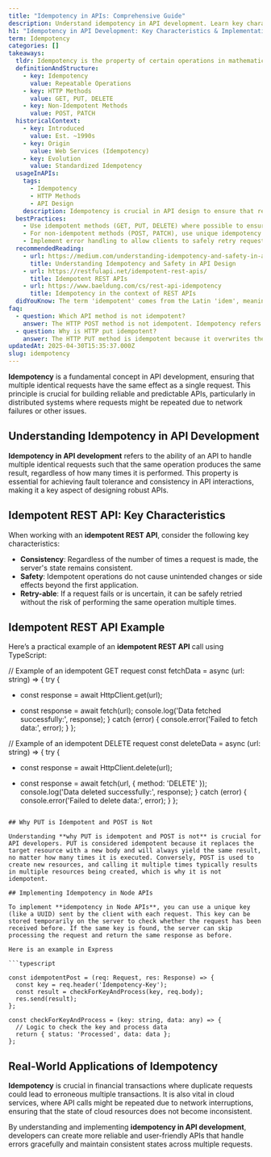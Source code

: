 ```yaml
---
title: "Idempotency in APIs: Comprehensive Guide"
description: Understand idempotency in API development. Learn key characteristics, real-world applications, and why PUT is idempotent while POST is not. Dive in now.
h1: "Idempotency in API Development: Key Characteristics & Implementation"
term: Idempotency
categories: []
takeaways:
  tldr: Idempotency is the property of certain operations in mathematics and computer science, that can be applied multiple times without changing the result beyond the initial application.
  definitionAndStructure:
    - key: Idempotency
      value: Repeatable Operations
    - key: HTTP Methods
      value: GET, PUT, DELETE
    - key: Non-Idempotent Methods
      value: POST, PATCH
  historicalContext:
    - key: Introduced
      value: Est. ~1990s
    - key: Origin
      value: Web Services (Idempotency)
    - key: Evolution
      value: Standardized Idempotency
  usageInAPIs:
    tags:
      - Idempotency
      - HTTP Methods
      - API Design
    description: Idempotency is crucial in API design to ensure that repeated requests do not lead to unintended side effects. It is particularly important for operations like PUT and DELETE. Non-idempotent methods like POST can be made idempotent using unique idempotency keys.
  bestPractices:
    - Use idempotent methods (GET, PUT, DELETE) where possible to ensure repeatable operations.
    - For non-idempotent methods (POST, PATCH), use unique idempotency keys to prevent duplicate operations.
    - Implement error handling to allow clients to safely retry requests without the risk of duplicating actions.
  recommendedReading:
    - url: https://medium.com/understanding-idempotency-and-safety-in-api-design
      title: Understanding Idempotency and Safety in API Design
    - url: https://restfulapi.net/idempotent-rest-apis/
      title: Idempotent REST APIs
    - url: https://www.baeldung.com/cs/rest-api-idempotency
      title: Idempotency in the context of REST APIs
  didYouKnow: The term 'idempotent' comes from the Latin 'idem', meaning 'the same', and 'potent', meaning 'powerful'. In the context of APIs, it refers to the power of an operation to produce the same result, no matter how many times it's repeated.
faq:
  - question: Which API method is not idempotent?
    answer: The HTTP POST method is not idempotent. Idempotency refers to the property of certain operations in mathematics and computer science, where they can be applied multiple times without changing the result beyond the initial application. In the context of APIs, if a method is idempotent, it means that no matter how many times it's called, the server state remains the same. However, with the POST method, each call can result in a different server state. For instance, if you use POST to create a new resource on the server, each call will create a new resource, hence changing the server state.
  - question: Why is HTTP put idempotent?
    answer: The HTTP PUT method is idempotent because it overwrites the current state of the resource on the server with the state defined in the request. This means that no matter how many times you call the PUT method with the same request, the server state will remain the same after the first call. For example, if you use PUT to update a resource's data on the server, calling it once will update the data, and calling it again with the same data will not change anything. This lack of side effects is what makes the PUT method idempotent.
updatedAt: 2025-04-30T15:35:37.000Z
slug: idempotency
---
```


**Idempotency** is a fundamental concept in API development, ensuring that multiple identical requests have the same effect as a single request. This principle is crucial for building reliable and predictable APIs, particularly in distributed systems where requests might be repeated due to network failures or other issues.

## Understanding Idempotency in API Development

**Idempotency in API development** refers to the ability of an API to handle multiple identical requests such that the same operation produces the same result, regardless of how many times it is performed. This property is essential for achieving fault tolerance and consistency in API interactions, making it a key aspect of designing robust APIs.

## Idempotent REST API: Key Characteristics

When working with an **idempotent REST API**, consider the following key characteristics:

- **Consistency**: Regardless of the number of times a request is made, the server's state remains consistent.
- **Safety**: Idempotent operations do not cause unintended changes or side effects beyond the first application.
- **Retry-able**: If a request fails or is uncertain, it can be safely retried without the risk of performing the same operation multiple times.

## Idempotent REST API Example

Here’s a practical example of an **idempotent REST API** call using TypeScript:


// Example of an idempotent GET request
const fetchData = async (url: string) => {
  try {
-    const response = await HttpClient.get(url);
+    const response = await fetch(url);
    console.log('Data fetched successfully:', response);
  } catch (error) {
    console.error('Failed to fetch data:', error);
  }
};

// Example of an idempotent DELETE request
const deleteData = async (url: string) => {
  try {
-    const response = await HttpClient.delete(url);
+    const response = await fetch(url, { method: 'DELETE' });
    console.log('Data deleted successfully:', response);
  } catch (error) {
    console.error('Failed to delete data:', error);
  }
};
```

## Why PUT is Idempotent and POST is Not

Understanding **why PUT is idempotent and POST is not** is crucial for API developers. PUT is considered idempotent because it replaces the target resource with a new body and will always yield the same result, no matter how many times it is executed. Conversely, POST is used to create new resources, and calling it multiple times typically results in multiple resources being created, which is why it is not idempotent.

## Implementing Idempotency in Node APIs

To implement **idempotency in Node APIs**, you can use a unique key (like a UUID) sent by the client with each request. This key can be stored temporarily on the server to check whether the request has been received before. If the same key is found, the server can skip processing the request and return the same response as before.

Here is an example in Express

```typescript

const idempotentPost = (req: Request, res: Response) => {
  const key = req.header('Idempotency-Key');
  const result = checkForKeyAndProcess(key, req.body);
  res.send(result);
};

const checkForKeyAndProcess = (key: string, data: any) => {
  // Logic to check the key and process data
  return { status: 'Processed', data: data };
};
```

## Real-World Applications of Idempotency

**Idempotency** is crucial in financial transactions where duplicate requests could lead to erroneous multiple transactions. It is also vital in cloud services, where API calls might be repeated due to network interruptions, ensuring that the state of cloud resources does not become inconsistent.

By understanding and implementing **idempotency in API development**, developers can create more reliable and user-friendly APIs that handle errors gracefully and maintain consistent states across multiple requests.
